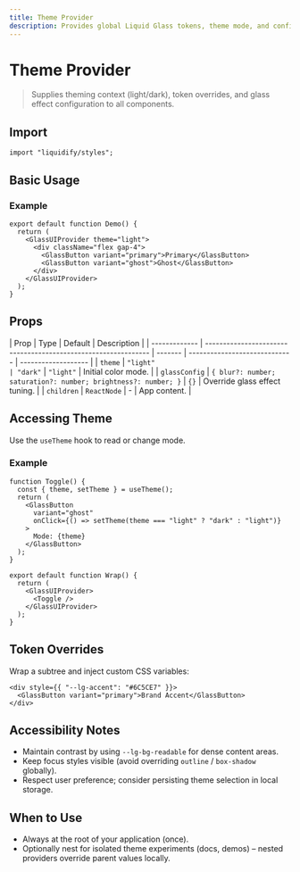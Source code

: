 ```yaml
---
title: Theme Provider
description: Provides global Liquid Glass tokens, theme mode, and configuration context.
---
```


# Theme Provider

> Supplies theming context (light/dark), token overrides, and glass effect configuration to all components.

## Import

```tsx
import "liquidify/styles";
```

## Basic Usage

### Example

```tsx
export default function Demo() {
  return (
    <GlassUIProvider theme="light">
      <div className="flex gap-4">
        <GlassButton variant="primary">Primary</GlassButton>
        <GlassButton variant="ghost">Ghost</GlassButton>
      </div>
    </GlassUIProvider>
  );
}
```

## Props

| Prop          | Type                                                           | Default | Description                   |
| ------------- | -------------------------------------------------------------- | ------- | ----------------------------- | ------------------- |
| `theme`       | `"light"                                                       | "dark"` | `"light"`                     | Initial color mode. |
| `glassConfig` | `{ blur?: number; saturation?: number; brightness?: number; }` | `{}`    | Override glass effect tuning. |
| `children`    | `ReactNode`                                                    | -       | App content.                  |

## Accessing Theme

Use the `useTheme` hook to read or change mode.

### Example

```tsx
function Toggle() {
  const { theme, setTheme } = useTheme();
  return (
    <GlassButton
      variant="ghost"
      onClick={() => setTheme(theme === "light" ? "dark" : "light")}
    >
      Mode: {theme}
    </GlassButton>
  );
}

export default function Wrap() {
  return (
    <GlassUIProvider>
      <Toggle />
    </GlassUIProvider>
  );
}
```

## Token Overrides

Wrap a subtree and inject custom CSS variables:

```tsx
<div style={{ "--lg-accent": "#6C5CE7" }}>
  <GlassButton variant="primary">Brand Accent</GlassButton>
</div>
```

## Accessibility Notes

- Maintain contrast by using `--lg-bg-readable` for dense content areas.
- Keep focus styles visible (avoid overriding `outline` / `box-shadow` globally).
- Respect user preference; consider persisting theme selection in local storage.

## When to Use

- Always at the root of your application (once).
- Optionally nest for isolated theme experiments (docs, demos) – nested providers override parent values locally.
